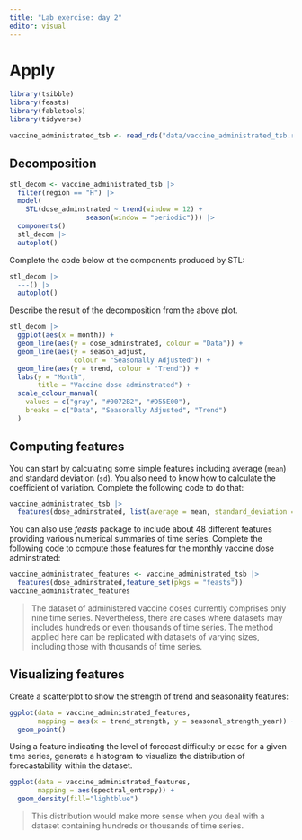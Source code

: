 ```yaml
---
title: "Lab exercise: day 2"
editor: visual
---
```



# Apply

```r
library(tsibble)
library(feasts)
library(fabletools)
library(tidyverse)

vaccine_administrated_tsb <- read_rds("data/vaccine_administrated_tsb.rds")
```

## Decomposition

```r
stl_decom <- vaccine_administrated_tsb |>
  filter(region == "H") |> 
  model(
    STL(dose_adminstrated ~ trend(window = 12) +
                   season(window = "periodic"))) |>
  components()
  stl_decom |> 
  autoplot()
```

Complete the code below ot the components produced by STL:

```r
stl_decom |> 
  ---() |>
  autoplot()
```

Describe the result of the decomposition from the above plot.



```r
stl_decom |>
  ggplot(aes(x = month)) +
  geom_line(aes(y = dose_adminstrated, colour = "Data")) +
  geom_line(aes(y = season_adjust,
                colour = "Seasonally Adjusted")) +
  geom_line(aes(y = trend, colour = "Trend")) +
  labs(y = "Month",
       title = "Vaccine dose adminstrated") +
  scale_colour_manual(
    values = c("gray", "#0072B2", "#D55E00"),
    breaks = c("Data", "Seasonally Adjusted", "Trend")
  )
```

## Computing features

You can start by calculating some simple features including average (`mean`) and standard deviation (`sd`). You also need to know how to calculate the coefficient of variation. Complete the following code to do that:

```r
vaccine_administrated_tsb |>
  features(dose_adminstrated, list(average = mean, standard_deviation = sd)) |> mutate( coefficient_of_variation = standard_deviation/average)
```

You can also use *feasts* package to include about 48 different features providing various numerical summaries of time series. Complete the following code to compute those features for the monthly vaccine dose adminstrated:

```r
vaccine_administrated_features <- vaccine_administrated_tsb |>
  features(dose_adminstrated,feature_set(pkgs = "feasts"))
vaccine_administrated_features
```

> The dataset of administered vaccine doses currently comprises only nine time series. Nevertheless, there are cases where datasets may includes hundreds or even thousands of time series. The method applied here can be replicated with datasets of varying sizes, including those with thousands of time series.

## Visualizing features

Create a scatterplot to show the strength of trend and seasonality features:

```r
ggplot(data = vaccine_administrated_features, 
       mapping = aes(x = trend_strength, y = seasonal_strength_year)) +
  geom_point()
```

Using a feature indicating the level of forecast difficulty or ease for a given time series, generate a histogram to visualize the distribution of forecastability within the dataset.

```r
ggplot(data = vaccine_administrated_features, 
       mapping = aes(spectral_entropy)) +
  geom_density(fill="lightblue")
```

> This distribution would make more sense when you deal with a dataset containing hundreds or thousands of time series.
